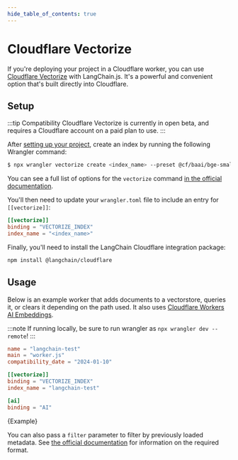 ```yaml
---
hide_table_of_contents: true
---
```


# Cloudflare Vectorize

If you're deploying your project in a Cloudflare worker, you can use [Cloudflare Vectorize](https://developers.cloudflare.com/vectorize/) with LangChain.js.
It's a powerful and convenient option that's built directly into Cloudflare.

## Setup

:::tip Compatibility
Cloudflare Vectorize is currently in open beta, and requires a Cloudflare account on a paid plan to use.
:::

After [setting up your project](https://developers.cloudflare.com/vectorize/get-started/intro/#prerequisites),
create an index by running the following Wrangler command:

```bash
$ npx wrangler vectorize create <index_name> --preset @cf/baai/bge-small-en-v1.5
```

You can see a full list of options for the `vectorize` command [in the official documentation](https://developers.cloudflare.com/workers/wrangler/commands/#vectorize).

You'll then need to update your `wrangler.toml` file to include an entry for `[[vectorize]]`:

```toml
[[vectorize]]
binding = "VECTORIZE_INDEX"
index_name = "<index_name>"
```

Finally, you'll need to install the LangChain Cloudflare integration package:


<IntegrationInstallTooltip></IntegrationInstallTooltip>

```bash npm2yarn
npm install @langchain/cloudflare
```

## Usage

Below is an example worker that adds documents to a vectorstore, queries it, or clears it depending on the path used. It also uses [Cloudflare Workers AI Embeddings](/docs/integrations/text_embedding/cloudflare_ai).

:::note
If running locally, be sure to run wrangler as `npx wrangler dev --remote`!
:::

```toml
name = "langchain-test"
main = "worker.js"
compatibility_date = "2024-01-10"

[[vectorize]]
binding = "VECTORIZE_INDEX"
index_name = "langchain-test"

[ai]
binding = "AI"
```


<CodeBlock language="typescript">{Example}</CodeBlock>

You can also pass a `filter` parameter to filter by previously loaded metadata.
See [the official documentation](https://developers.cloudflare.com/vectorize/learning/metadata-filtering/)
for information on the required format.
